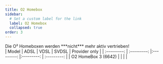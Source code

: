 ```yaml
---
title: O2 Homebox
sidebar:
  # Set a custom label for the link
  label: O2 Homebox
  collapsed: true
order: 3
---
```



<Aside type="danger" title="Achtung">
  Die O² Homeboxen werden ***nicht*** mehr aktiv vertrieben!
</Aside>
| Model | ADSL | VDSL | SVDSL | Provider only | 
| :---------: | :---------: |:---------: |:---------: | :---------: |
| O2 HomeBox 3 (6642) | | | |

